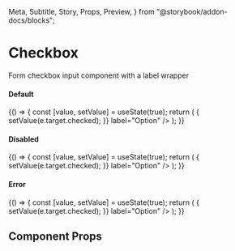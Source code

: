   Meta,
  Subtitle,
  Story,
  Props,
  Preview,
} from "@storybook/addon-docs/blocks";

<Meta title="Components/Forms/Checkbox" component={Checkbox} />

# Checkbox

Form checkbox input component with a label wrapper

#### Default

<Preview>
  <Story name="default">
    {() => {
      const [value, setValue] = useState(true);
      return (
        <Box>
          <Checkbox mb={2} label="Option" />
          <Checkbox
            mb={2}
            checked={value}
            value="option 1"
            onChange={(e) => {
              setValue(e.target.checked);
            }}
            label="Option"
          />
        </Box>
      );
    }}
  </Story>
</Preview>

#### Disabled

<Preview>
  <Story name="disabled">
    {() => {
      const [value, setValue] = useState(true);
      return (
        <Box>
          <Checkbox mb={2} disabled label="Option" />
          <Checkbox
            mb={2}
            disabled
            checked={value}
            value="option 1"
            onChange={(e) => {
              setValue(e.target.checked);
            }}
            label="Option"
          />
        </Box>
      );
    }}
  </Story>
</Preview>

#### Error

<Preview>
  <Story name="error">
    {() => {
      const [value, setValue] = useState(true);
      return (
        <Box>
          <Checkbox mb={2} error label="Option" />
          <Checkbox
            mb={2}
            error
            checked={value}
            value="option 1"
            onChange={(e) => {
              setValue(e.target.checked);
            }}
            label="Option"
          />
        </Box>
      );
    }}
  </Story>
</Preview>

## Component Props

<Props of={Checkbox} />
